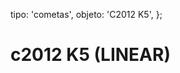 
  tipo: 'cometas',
  objeto: 'C2012 K5',
};

# c2012 K5 (LINEAR)

<Imagen
  src="registro/c2012-k5_20120130_2012k5_20120130_i88.jpg"
  fecha="20120130"
  desc="Después del perihelio"
/>

<Imagen
  src="registro/c2012-k5_20121200_2012k5-150-10s-19didiem2012pa.jpg"
  fecha="20120130"
  desc="10s Imagen 140"
/>